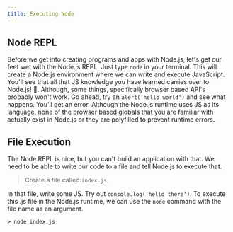 ```yaml
---
title: Executing Node
---
```


## Node REPL
Before we get into creating programs and apps with Node.js, let's get our feet wet with the Node.js REPL.
Just type `node` in your terminal. This will create a Node.js environment where we can write and execute
JavaScript. You'll see that all that JS knowledge you have learned carries over to Node.js! 💯. Although, some things,
specifically browser based API's probably won't work. Go ahead, try an `alert('hello world')` and see what happens.
You'll get an error. Although the Node.js runtime uses JS as its language, none of the browser based
globals that you are familiar with actually exist in Node.js or they are polyfilled to prevent
runtime errors.

## File Execution
The Node REPL is nice, but you can't build an application with that. We need to be able to
write our code to a file and tell Node.js to execute that.

>Create a file called:`index.js`



In that file, write some JS. Try out `console.log('hello there')`. To execute this .js file
in the Node.js runtime, we can use the `node` command with the file name as an argument.

```
> node index.js
```
